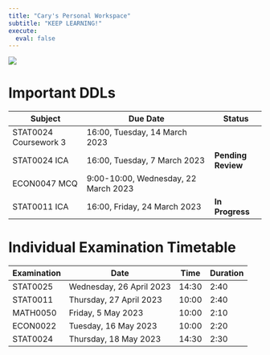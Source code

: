 ```yaml
---
title: "Cary's Personal Workspace"
subtitle: "KEEP LEARNING!"
execute: 
  eval: false
---
```


![](images/image-2040325012.png)

# **Important DDLs** {#welcome}

| **Subject**           | **Due Date**                         | Status             |
|---------------------|------------------------------------|---------------|
| STAT0024 Coursework 3 | 16:00, Tuesday, 14 March 2023        |                    |
| STAT0024 ICA          | 16:00, Tuesday, 7 March 2023         | **Pending Review** |
| ECON0047 MCQ          | 9:00-10:00, Wednesday, 22 March 2023 |                    |
| STAT0011 ICA          | 16:00, Friday, 24 March 2023         | **In Progress**    |

# **Individual Examination Timetable**

| **Examination** | **Date**                 | **Time** | **Duration** |
|-----------------|--------------------------|----------|--------------|
| STAT0025        | Wednesday, 26 April 2023 | 14:30    | 2:40         |
| STAT0011        | Thursday, 27 April 2023  | 10:00    | 2:40         |
| MATH0050        | Friday, 5 May 2023       | 10:00    | 2:10         |
| ECON0022        | Tuesday, 16 May 2023     | 10:00    | 2:20         |
| STAT0024        | Thursday, 18 May 2023    | 14:30    | 2:30         |
